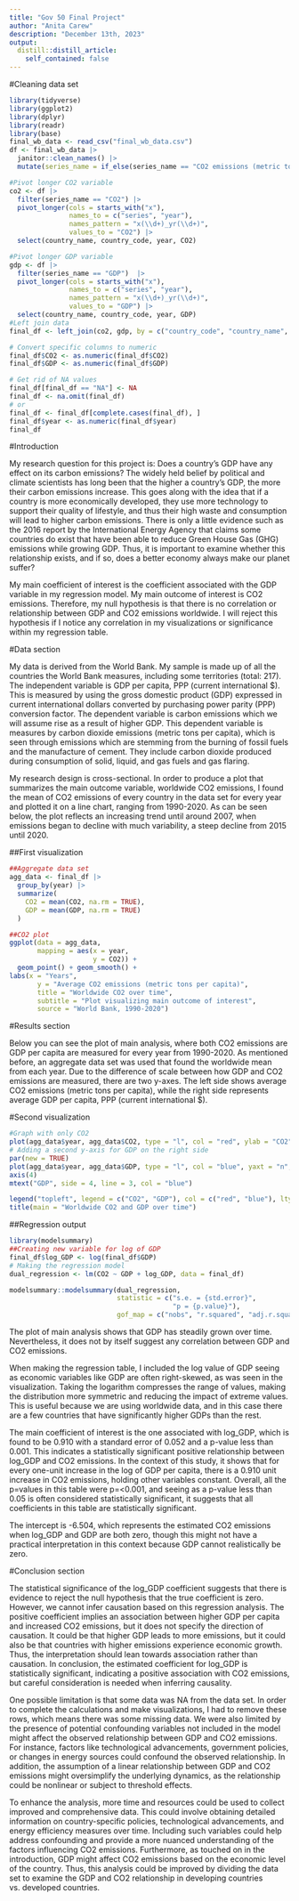 ```yaml
---
title: "Gov 50 Final Project"
author: "Anita Carew"
description: "December 13th, 2023"
output:
  distill::distill_article:
    self_contained: false
---
```



#Cleaning data set

```r
library(tidyverse)
library(ggplot2)
library(dplyr)
library(readr)
library(base)
final_wb_data <- read_csv("final_wb_data.csv")
df <- final_wb_data |>
  janitor::clean_names() |>
  mutate(series_name = if_else(series_name == "CO2 emissions (metric tons per capita)", "CO2", "GDP")) 

#Pivot longer CO2 variable
co2 <- df |>
  filter(series_name == "CO2") |>
  pivot_longer(cols = starts_with("x"),  
               names_to = c("series", "year"),  
               names_pattern = "x(\\d+)_yr(\\d+)",
               values_to = "CO2") |>
  select(country_name, country_code, year, CO2)

#Pivot longer GDP variable
gdp <- df |>
  filter(series_name == "GDP")  |>
  pivot_longer(cols = starts_with("x"),  
               names_to = c("series", "year"),  
               names_pattern = "x(\\d+)_yr(\\d+)",  
               values_to = "GDP") |>
  select(country_name, country_code, year, GDP)
#Left join data
final_df <- left_join(co2, gdp, by = c("country_code", "country_name", "year"))

# Convert specific columns to numeric
final_df$CO2 <- as.numeric(final_df$CO2)
final_df$GDP <- as.numeric(final_df$GDP)

# Get rid of NA values
final_df[final_df == "NA"] <- NA
final_df <- na.omit(final_df)
# or
final_df <- final_df[complete.cases(final_df), ]
final_df$year <- as.numeric(final_df$year)
final_df
```




#Introduction

 My research question for this project is: Does a country's GDP have any effect on its carbon emissions? The widely held belief by political and climate scientists has long been that the higher a country's GDP, the more their carbon emissions increase. This goes along with the idea that if a country is more economically developed, they use more technology to support their quality of lifestyle, and thus their high waste and consumption will lead to higher carbon emissions. There is only a little evidence such as the 2016 report by the International Energy Agency that claims some countries do exist that have been able to reduce Green House Gas (GHG) emissions while growing GDP. Thus, it is important to examine whether this relationship exists, and if so, does a better economy always make our planet suffer?  

My main coefficient of interest is the coefficient associated with the GDP variable in my regression model. My main outcome of interest is CO2 emissions. Therefore, my null hypothesis is that there is no correlation or relationship between GDP and CO2 emissions worldwide. I will reject this hypothesis if I notice any correlation in my visualizations or significance within my regression table.





#Data section

My data is derived from the World Bank. My sample is made up of all the countries the World Bank measures, including some territories (total: 217). The independent variable is GDP per capita, PPP (current international $). This is measured by using the gross domestic product (GDP) expressed in current international dollars converted by purchasing power parity (PPP) conversion factor. The dependent variable is carbon emissions which we will assume rise as a result of higher GDP. This dependent variable is measures by carbon dioxide emissions (metric tons per capita), which is seen through emissions which are stemming from the burning of fossil fuels and the manufacture of cement. They include carbon dioxide produced during consumption of solid, liquid, and gas fuels and gas flaring. 

My research design is cross-sectional. In order to produce a plot that summarizes the main outcome variable, worldwide CO2 emissions, I found the mean of CO2 emissions of every country in the data set for every year and plotted it on a line chart, ranging from 1990-2020. As can be seen below, the plot reflects an increasing trend until around 2007, when emissions began to decline with much variability, a steep decline from 2015 until 2020. 

##First visualization

```r
##Aggregate data set
agg_data <- final_df |>
  group_by(year) |>
  summarize(
    CO2 = mean(CO2, na.rm = TRUE),
    GDP = mean(GDP, na.rm = TRUE)
  )

##CO2 plot 
ggplot(data = agg_data,
       mapping = aes(x = year,
                     y = CO2)) +
  geom_point() + geom_smooth() +
labs(x = "Years",
       y = "Average CO2 emissions (metric tons per capita)",
       title = "Worldwide CO2 over time",
       subtitle = "Plot visualizing main outcome of interest",
       source = "World Bank, 1990-2020")

```






#Results section

Below you can see the plot of main analysis, where both CO2 emissions are GDP per capita are measured for every year from 1990-2020. As mentioned before, an aggregate data set was used that found the worldwide mean from each year. Due to the difference of scale between how GDP and CO2 emissions are measured, there are two y-axes. The left side shows average CO2 emissions (metric tons per capita), while the right side represents average GDP per capita, PPP (current international $).

#Second visualization

```r
#Graph with only CO2
plot(agg_data$year, agg_data$CO2, type = "l", col = "red", ylab = "CO2", xlab = "Year")
# Adding a second y-axis for GDP on the right side
par(new = TRUE)
plot(agg_data$year, agg_data$GDP, type = "l", col = "blue", yaxt = "n", xaxt = "n", ylab = "", xlab = "")
axis(4)
mtext("GDP", side = 4, line = 3, col = "blue")

legend("topleft", legend = c("CO2", "GDP"), col = c("red", "blue"), lty = 1, cex = 0.8)
title(main = "Worldwide CO2 and GDP over time")

```

##Regression output

```r
library(modelsummary)
##Creating new variable for log of GDP
final_df$log_GDP <- log(final_df$GDP)
# Making the regression model
dual_regression <- lm(CO2 ~ GDP + log_GDP, data = final_df)

modelsummary::modelsummary(dual_regression,
                           statistic = c("s.e. = {std.error}",
                                         "p = {p.value}"),
                           gof_map = c("nobs", "r.squared", "adj.r.squared"))
```

The plot of main analysis shows that GDP has steadily grown over time. Nevertheless, it does not by itself suggest any correlation between GDP and CO2 emissions. 

When making the regression table, I included the log value of GDP seeing as economic variables like GDP are often right-skewed, as was seen in the visualization. Taking the logarithm compresses the range of values, making the distribution more symmetric and reducing the impact of extreme values. This is useful because we are using worldwide data, and in this case there are a few countries that have significantly higher GDPs than the rest.

The main coefficient of interest is the one associated with log_GDP, which is found to be 0.910 with a standard error of 0.052 and a p-value less than 0.001. This indicates a statistically significant positive relationship between log_GDP and CO2 emissions. In the context of this study, it shows that for every one-unit increase in the log of GDP per capita, there is a 0.910 unit increase in CO2 emissions, holding other variables constant. Overall, all the p=values in this table were p=<0.001, and seeing as a p-value less than 0.05 is often considered statistically significant, it suggests that all coefficients in this table are statistically significant.

The intercept is -6.504, which represents the estimated CO2 emissions when log_GDP and GDP are both zero, though this might not have a practical interpretation in this context because GDP cannot realistically be zero.




#Conclusion section

The statistical significance of the log_GDP coefficient suggests that there is evidence to reject the null hypothesis that the true coefficient is zero. However, we cannot infer causation based on this regression analysis. The positive coefficient implies an association between higher GDP per capita and increased CO2 emissions, but it does not specify the direction of causation. It could be that higher GDP leads to more emissions, but it could also be that countries with higher emissions experience economic growth. Thus, the interpretation should lean towards association rather than causation. In conclusion, the estimated coefficient for log_GDP is statistically significant, indicating a positive association with CO2 emissions, but careful consideration is needed when inferring causality.

One possible limitation is that some data was NA from the data set. In order to complete the calculations and make visualizations, I had to remove these rows, which means there was some missing data. We were also limited by the presence of potential confounding variables not included in the model might affect the observed relationship between GDP and CO2 emissions. For instance, factors like technological advancements, government policies, or changes in energy sources could confound the observed relationship. In addition, the assumption of a linear relationship between GDP and CO2 emissions might oversimplify the underlying dynamics, as the relationship could be nonlinear or subject to threshold effects.

To enhance the analysis, more time and resources could be used to collect improved and comprehensive data. This could involve obtaining detailed information on country-specific policies, technological advancements, and energy efficiency measures over time. Including such variables could help address confounding and provide a more nuanced understanding of the factors influencing CO2 emissions. Furthermore, as touched on in the introduction, GDP might affect CO2 emissions based on the economic level of the country. Thus, this analysis could be improved by dividing the data set to examine the GDP and CO2 relationship in developing countries vs. developed countries.
